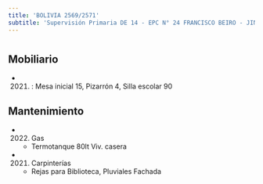 ```yaml
---
title: 'BOLIVIA 2569/2571'
subtitle: 'Supervisión Primaria DE 14 - EPC N° 24 FRANCISCO BEIRO - JIN D (EPCJS 24/14°) [S]'
---
```


#


## Mobiliario

*  (2021) : Mesa inicial 15, Pizarrón 4, Silla escolar 90 





## Mantenimiento

*  (2022) Gas 
    + Termotanque 80lt Viv. casera

*  (2021) Carpinterías 
    + Rejas para Biblioteca, Pluviales Fachada



